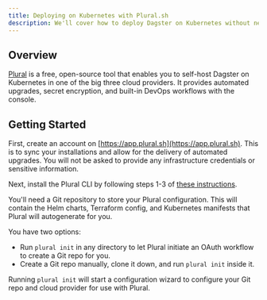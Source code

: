 ```yaml
---
title: Deploying on Kubernetes with Plural.sh
description: We'll cover how to deploy Dagster on Kubernetes without needing to understand the complexities of Helm.
---
```


## Overview

[Plural](https://www.plural.sh/) is a free, open-source tool that enables you to self-host Dagster on Kubernetes in one
of the big three cloud providers. It provides automated upgrades, secret encryption, and built-in DevOps workflows
with the console.

## Getting Started

First, create an account on [https://app.plural.sh](https://app.plural.sh). This is to sync your installations and allow for the delivery of automated upgrades. You will not be asked to provide any infrastructure credentials or sensitive information.

Next, install the Plural CLI by following steps 1-3 of [these instructions](https://docs.plural.sh/getting-started).

You'll need a Git repository to store your Plural configuration. This will contain the Helm charts, Terraform config, and Kubernetes manifests that Plural will autogenerate for you.

You have two options:
- Run `plural init` in any directory to let Plural initiate an OAuth workflow to create a Git repo for you.
- Create a Git repo manually, clone it down, and run `plural init` inside it.

Running `plural init` will start a configuration wizard to configure your Git repo and cloud provider for use with Plural.